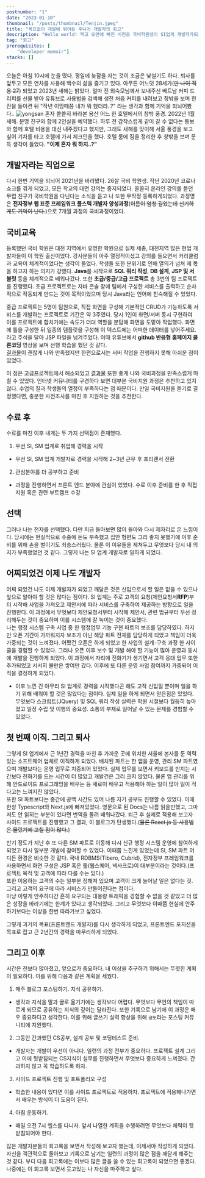 ```yaml
---
postnumber: "1"
date: "2023-01-10"
thumbnail: "/posts/thumbnail/Tenjin.jpeg"
title: "목표없이 개발에 뛰어든 주니어 개발자의 회고"
description: "Hello world! 찍고 오만에 빠진 비전공 국비학원생이 SI업계 개발자가되고 새로운 목표를 찾아가는 과정"
tag: "회고"
prerequisites: [
    "developer memoir"]
stacks: []
---
```

오늘은 아침 10시에 눈을 떴다. 평일에 늦잠을 자는 것이 조금은 낯설기도 하다. 퇴사를 앞두고 모든 연차를 사용해 백수의 삶을 즐기고 있다. 아무튼 어느덧 28세가(<del>만 나이 적용 27</del>) 되었고 2023년 새해는 밝았다. 얼마 전 외숙모님께서 보내주신 베트남 커피 드리퍼를 선물 받아 유튜브로 사용법을 검색해 생전 처음 커피를 내려보고 창밖을 보며 한 잔을 들이켠 뒤 "작년 이맘때쯤 내가 뭐 했더라..?" 라는 생각과 함께 기억을 되뇌어봤다..
![yongsan](https://user-images.githubusercontent.com/51357635/212531487-6f604fcc-3d35-4d72-95b9-45fae175ccdc.jpeg)
혼자 쓸쓸히 바라본 용산 어느 한 호텔에서의 창밖 풍경. 2022년 1월 새해. 분명 친구와 함께 2인실을 예약했다. 하루 전 갑작스럽게 같이 갈 수 없다는 통보와 함께 호텔 비용을 대신 내주겠다고 했지만, 그래도 새해를 맞이해 서울 풍경을 보고 싶어 기차를 타고 호텔에 가서 체크인을 했다. 호텔 룸에 짐을 정리한 후 창밖을 보며 문득 생각이 들었다. <b>"이제 혼자 뭐 하지..?"</b>

## 개발자라는 직업으로
다시 한번 기억을 되뇌어 2021년을 바라봤다. 26살 국비 학원생. 작년 2020년 코로나 쇼크를 겪게 되었고, 모든 학교의 대면 강의는 중지되었다. 쓸쓸히 온라인 강의를 듣던 무렵 친구가 국비학원을 다닌다는 소식을 듣고 나 또한 무작정 등록하게되었다. 과정명은 <b>전자정부 웹 표준 프레임워크 풀스텍 개발자 양성과정</b>(<del>이름이 엄청 길었는데 신기하게도 기억이 난다.</del>)으로 7개월 과정의 국비과정이었다.

## 국비교육
등록했던 국비 학원은 대전 지역에서 유명한 학원으로 실제 세종, 대전지역 많은 현업 개발자들이 이 학원 출신이었다. 강사분들이 아주 열정적이셨고 강의를 들으면서 커리큘럼과 교육이 체계적이었다는 생각이 들었다. 학생들 또한 분위기로 인해 열의가 넘쳐 제 몫을 하고자 하는 의지가 강했다. <b>Java</b>를 시작으로 <b>SQL 쿼리 작성</b>, <b>DB 설계</b>, <b>JSP 및 서블릿</b> 등을 체계적으로 배워나갔다. 또한 <b>초급/중급/고급 프로젝트</b> 총 3번의 팀 프로젝트를 진행했다. 초급 프로젝트로는 자바 콘솔 창에 팀에서 구성한 서비스를 출력하고 순차적으로 작동되게 만드는 것이 목적이었으며 당시 Java라는 언어에 친숙해질 수 있었다.  

중급 프로젝트는 5명이 팀원으로, 직접 화면을 구성해 기본적인 CRUD가 가능하도록 서비스를 개발하는 프로젝트로 기간은 약 3주였다. 당시 1인이 화면/서버 동시 구현하여 이를 프로젝트에 합치기에는 속도가 더뎌 역할을 분담해 화면을 도맡아 작업했다. 화면에 틀을 구성한 뒤 일종의 템플릿을 구성해 이 텍스트에는 어떠한 데이터를 넣어주세요. 라고 주석을 달아 JSP 파일을 넘겨주었다. 이때 유튜브에서 <b>github 반응형 홈페이지 클론코딩</b> 영상을 보며 선행 학습을 했던 것 같다.  
[결과물](https://github.com/WoogLim/OurHouse)이 괜찮게 나와 만족했지만 한편으로서는 서버 작업을 진행하지 못해 아쉬운 점이 있었다.  

이 점은 고급프로젝트에서 해소되었고 [결과물](https://github.com/WoogLim/SpringProject_PMS) 또한 좋게 나와 국비과정을 만족스럽게 마칠 수 있었다.
인터넷 커뮤니티를 구경하다 보면 대부분 국비지원 과정은 추천하고 있지 않다. 수업의 질과 학생들의 열정이 부족하다는 점 때문이다. 만일 국비지원을 듣기로 결정했다면, 충분한 사전조사를 마친 후 지원하는 것을 추천한다.

## 수료 후
수료를 마친 이후 내게는 두 가지 선택점이 존재했다. 
1. 우선 SI, SM 업계로 취업해 경력을 시작
- 우선 SI, SM 업계 개발자로 경력을 시작해 2~3년 근무 후 프리랜서 전환
2. 관심분야를 더 공부하고 준비
- 과정을 진행하면서 프론트 엔드 분야에 관심이 있었다. 수료 이후 준비를 한 후 직접 지원 혹은 관련 부트캠프 수강

## 선택
그러나 나는 전자를 선택했다. 다만 지금 돌아보면 많이 돌아와 다시 제자리로 온 느낌이다. 당시에는 현실적으로 수중에 돈도 부족했고 집안 형편도 그리 좋지 못했기에 이후 준비를 위해 손을 벌이기도 죄송스러웠다. 물론 이 이유들을 제쳐두고 무엇보다 당시 내 의지가 부족했었던 것 같다.
그렇게 나는 SI 업계 개발자로 일하게 되었다.

## 어찌되었건 이제 나도 개발자
어찌 되었건 나도 이제 개발자가 되었고 깨달은 것은 신입으로서 할 일은 없을 수 있으나 앞으로 알아야 할 것은 많다는 점이다. SI 업계는 주로 고객의 요청(제안요청서<b>RFP</b>)부터 시작해 사업을 가져오고 제안서에 따라 서비스를 구축하여 제공하는 방향으로 일을 진행한다. 이 과정에서 무엇보다 제안요청서부터 시작해 제안서, 관련 법규부터 우선 정리해두는 것이 중요하며 이를 시스템에 잘 녹이는 것이 중요했다.  
나는 행정 시스템 구축 사업 중 한 행정업무 기능 구현 파트의 보조를 담당하였다. 하지만 오픈 기간이 가까워지자 보조가 아닌 해당 파트 전체를 담당하게 되었고 책임이 더욱 가중되는 것이 느껴졌다. 어쨌건 오픈은 하게 되었고 한 사업의 설계-구축 과정 한 사이클을 경험할 수 있었다. 그러나 오픈 이후 보수 및 개발 해야 할 기능이 많아 운영과 동시에 개발을 진행하게 되었다. 이 과정에서 자리에 전화기가 생기면서 고객 응대 업무 또한 추가되었고 서서히 불만은 쌓여만 갔다. 이후에 또 다른 운영 사업 참여까지 가중되어 이직을 결정하게 되었다.
- 이후 느낀 건 아무리 SI 업계로 경력을 시작했다곤 해도 고작 신입일 뿐이며 일을 하기 위해 배워야 할 것은 많았다는 점이다. 실제 일을 하게 되면서 얻은점은 있었다. 무엇보다 스크립트(JQuery) 및 SQL 쿼리 작성 실력은 학원 시절보다 월등히 높아졌고 일정 수립 및 이행의 중요성. 소통의 부재로 일어날 수 있는 문제를 경험할 수 있었다.

## 첫 번째 이직. 그리고 퇴사
그렇게 SI 업계에서 근 1년간 경력을 마친 후 가까운 곳에 위치한 서울에 본사를 둔 역력 있는 소프트웨어 업체로 이직하게 되었다. 배치된 파트는 한 앱을 운영, 관리 SM 파트였으며 개발보다는 운영 업무로 치중되어 있었다. 실제 업무를 보면서 키보드를 만지는 시간보다 전화기를 드는 시간이 더 많았고 개발건은 그리 크지 않았다. 물론 앱 관리를 위해 안드로이드 프로그래밍을 배우는 등 새로이 배우고 적용해야 하는 일이 많아 일이 적다고는 느껴지진 않았다.  
또한 SI 파트보다는 중간에 공백 시간도 있어 나름 자기 공부도 진행할 수 있었다. 이때 한창 Typescript와 Next.js에 빠져있었다. 영문으로 된 Docs는 나름 읽을만했고, 그마저도 안 읽히는 부분이 있다면 번역을 돌려 배워나갔다. 퇴근 후 실제로 적용해 보고자 사이드 프로젝트를 진행했고 그 결과, 이 블로그가 탄생했다.(<del>물론 React.js 등 사용법은 몰랐기에 고칠 점이 많다.</del>)  

반기 정도가 지난 후 또 다른 SM 파트로 이동해 다시 신규 행정 시스템 운영에 참여하게 되었고 다시 일부분 개발에 참여할 수 있었다. 이때쯤 느낀게 있었는데 SI, SM 파트 어디든 환경은 비슷한 것 같다. 국내 RDBMS(Tibero, Cubrid), 전자정부 프레임워크를 사용하면서 화면 구성은 JSP 혹은 툴(웹스퀘어, 넥사크로)이 대부분이라는 것이다.(프로젝트 목적 및 고객에 따라 다를 수는 있다.)  
또한 이용하는 고객의 수는 일부분 정해져 있으며 고객이 크게 늘어날 일은 없다는 것. 그리고 고객의 요구에 따라 서비스가 만들어진다는 점이다.  
마냥 이렇게 안주하다간 흔히 요구되는 대용량 트래픽을 경험할 수 없을 것 같았고 더 많은 성장을 바라기에는 한계가 있다고 생각되었다. 그리고 무엇보다 이때쯤 현실에 안주하기보다는 이상을 한번 따라가보고 싶었다.

그렇게 과거의 목표(프론트엔드 개발자)를 다시 생각하게 되었고, 프론트엔드 포지션을 목표로 잡고 근 2년간의 경력을 마무리하게 되었다.

## 그리고 이후
시간은 전보다 많아졌고, 앞으로가 중요하다. 내 이상을 추구하기 위해서는 뚜렷한 계획이 필요하다. 이를 위해 다음과 같은 계획을 세웠다.
1. 매주 블로그 포스팅하기. 지식 공유하기.
- 생각과 지식을 말과 글로 옮기기에는 생각보다 어렵다. 무엇보다 무언의 책임이 따르게 되므로 공유하는 지식의 깊이는 달라진다. 또한 기록으로 남기에 이 과정은 매우 중요하다고 생각한다. 이를 위해 글쓰기 실력 향상을 위해 `글또`라는 포스팅 커뮤니티에 지원했다.
2. 그동안 간과했던 CS공부, 설계 공부 및 코딩테스트 준비.
- 개발자는 개발이 우선이 아니다. 일련의 과정 전부가 중요하다. 프로젝트 설계 그리고 이에 뒷받침되는 CS지식이 실무를 진행하면서 무엇보다 중요하게 느껴졌다. 간과하지 않고 꼭 학습하도록 하자.
3. 사이드 프로젝트 진행 및 포트폴리오 구성
- 학습한 내용이 있다면 이를 사이드 프로젝트로 적용하자. 프로젝트에 적용해나가면서 배우는 방식이 더 도움이 된다.
4. 아침 운동하기.
- 매일 오전 7시 헬스를 다니자. 앞서 나열한 계획을 수행하려면 무엇보다 체력이 뒷받침되어야 한다.

많은 개발자분들의 회고록을 보면서 작성해 보고자 했는데, 이제서야 작성하게 되었다. 자신을 객관적으로 돌아보고 기록으로 남기는 일련의 과정이 많은 점을 깨닫게 해주는 것 같다. 부디 다음 회고록에는 이보다 많은 글을 쓸 수 있는 회고록이 되었으면 좋겠다. 나중에는 이 회고록 보면서 웃고있는 나 자신을 마주하고 싶다.
